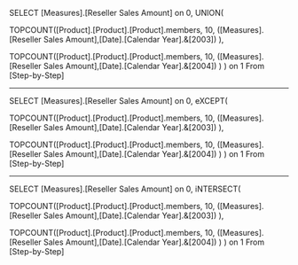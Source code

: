 SELECT 
[Measures].[Reseller Sales Amount] on 0,
UNION(

TOPCOUNT([Product].[Product].[Product].members,
10,
([Measures].[Reseller Sales Amount],[Date].[Calendar Year].&[2003])
),

TOPCOUNT([Product].[Product].[Product].members,
10,
([Measures].[Reseller Sales Amount],[Date].[Calendar Year].&[2004])
)
) on 1
From [Step-by-Step]

--------------------
SELECT 
[Measures].[Reseller Sales Amount] on 0,
eXCEPT(

TOPCOUNT([Product].[Product].[Product].members,
10,
([Measures].[Reseller Sales Amount],[Date].[Calendar Year].&[2003])
),

TOPCOUNT([Product].[Product].[Product].members,
10,
([Measures].[Reseller Sales Amount],[Date].[Calendar Year].&[2004])
)
) on 1
From [Step-by-Step]

--------------------------
SELECT 
[Measures].[Reseller Sales Amount] on 0,
iNTERSECT(

TOPCOUNT([Product].[Product].[Product].members,
10,
([Measures].[Reseller Sales Amount],[Date].[Calendar Year].&[2003])
),

TOPCOUNT([Product].[Product].[Product].members,
10,
([Measures].[Reseller Sales Amount],[Date].[Calendar Year].&[2004])
)
) on 1
From [Step-by-Step]